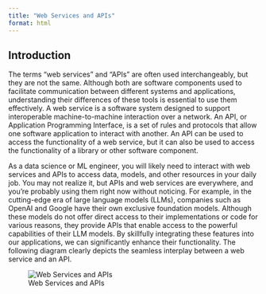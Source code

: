 ```yaml
---
title: "Web Services and APIs"
format: html
---
```

## Introduction

The terms "web services" and "APIs" are often used interchangeably, but they are not the same. Although both are software components used to facilitate communication between different systems and applications, understanding their differences of these tools is essential to use them effectively. A web service is a software system designed to support interoperable machine-to-machine interaction over a network. An API, or Application Programming Interface, is a set of rules and protocols that allow one software application to interact with another. An API can be used to access the functionality of a web service, but it can also be used to access the functionality of a library or other software component.

As a data science or ML engineer, you will likely need to interact with web services and APIs to access data, models, and other resources in your daily job. You may not realize it, but APIs and web services are everywhere, and you're probably using them right now without noticing. For example, in the cutting-edge era of large language models (LLMs),  companies such as OpenAI and Google have their own exclusive foundation models. Although these models do not offer direct access to their implementations or code for various reasons, they provide APIs that enable access to the powerful capabilities of their LLM models. By skillfully integrating these features into our applications, we can significantly enhance their functionality. The following diagram clearly depicts the seamless interplay between a web service and an API.

![Web Services and APIs](apis.png)
